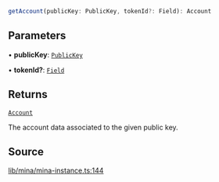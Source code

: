 ```ts
getAccount(publicKey: PublicKey, tokenId?: Field): Account
```

## Parameters

• **publicKey**: [`PublicKey`](../../../classes/PublicKey.mdx)

• **tokenId?**: [`Field`](../../../classes/Field.mdx)

## Returns

[`Account`](../../../type-aliases/Account.mdx)

The account data associated to the given public key.

## Source

[lib/mina/mina-instance.ts:144](https://github.com/o1-labs/o1js/blob/fd7bd4b02f4f7cc1057cd423261d70c22275763a/src/lib/mina/mina-instance.ts#L144)

